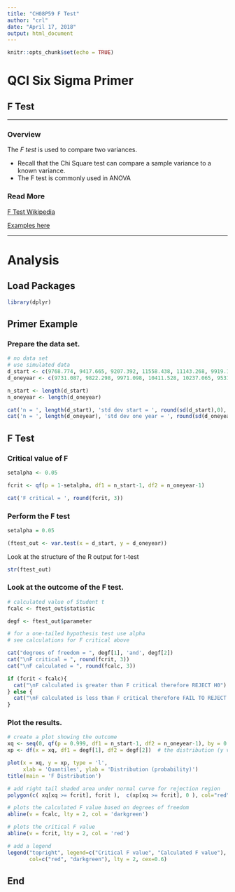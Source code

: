```yaml
---
title: "CH08P59 F Test"
author: "crl"
date: "April 17, 2018"
output: html_document
---
```


```r
knitr::opts_chunk$set(echo = TRUE)
```

# QCI Six Sigma Primer
## F Test

<hr> </hr>

### Overview

The _F test_ is used to compare two variances.  

* Recall that the Chi Square test can compare a sample variance to a known variance.  
* The F test is commonly used in ANOVA



### Read More

[F Test Wikipedia](https://en.wikipedia.org/wiki/F-test)  

[Examples here](http://www.sthda.com/english/wiki/f-test-compare-two-variances-in-r)  



<hr> </hr>

# Analysis

## Load Packages
```r
library(dplyr)
```



## Primer Example 

### Prepare the data set.

```r
# no data set
# use simulated data
d_start <- c(9768.774, 9417.665, 9207.392, 11558.438, 11143.268, 9919.113, 11303.002, 10977.100, 9723.487)
d_oneyear <- c(9731.087, 9822.298, 9971.098, 10411.528, 10237.065, 9531.770, 9875.006)

n_start <- length(d_start)
n_oneyear <- length(d_oneyear)

cat('n = ', length(d_start), 'std dev start = ', round(sd(d_start),0), '\n')
cat('n = ', length(d_oneyear), 'std dev one year = ', round(sd(d_oneyear),0))
```


## F Test

### Critical value of F
```r
setalpha <- 0.05

fcrit <- qf(p = 1-setalpha, df1 = n_start-1, df2 = n_oneyear-1)

cat('F critical = ', round(fcrit, 3))
```



### Perform the F test
```r
setalpha = 0.05

(ftest_out <- var.test(x = d_start, y = d_oneyear))
```


Look at the structure of the R output for t-test
```r
str(ftest_out)
```


### Look at the outcome of the F test.  

```r
# calculated value of Student t
fcalc <- ftest_out$statistic

degf <- ftest_out$parameter

# for a one-tailed hypothesis test use alpha
# see calculations for F critical above

cat("degrees of freedom = ", degf[1], 'and', degf[2])
cat("\nF critical = ", round(fcrit, 3))
cat("\nF calculated = ", round(fcalc, 3))

if (fcrit < fcalc){
  cat("\nF calculated is greater than F critical therefore REJECT H0")
} else {
  cat("\nF calculated is less than F critical therefore FAIL TO REJECT H0")
}
```

### Plot the results.

```r
# create a plot showing the outcome
xq <- seq(0, qf(p = 0.999, df1 = n_start-1, df2 = n_oneyear-1), by = 0.01)  # the 'quantiles' (x values)
xp <- df(x = xq, df1 = degf[1], df2 = degf[2])  # the distribution (y values)

plot(x = xq, y = xp, type = 'l', 
     xlab = 'Quantiles', ylab = 'Distribution (probability)')
title(main = 'F Distribution')

# add right tail shaded area under normal curve for rejection region
polygon(c( xq[xq >= fcrit], fcrit ),  c(xp[xq >= fcrit], 0 ), col="red")

# plots the calculated F value based on degrees of freedom
abline(v = fcalc, lty = 2, col = 'darkgreen')

# plots the critical F value
abline(v = fcrit, lty = 2, col = 'red')

# add a legend
legend("topright", legend=c("Critical F value", "Calculated F value"),
       col=c("red", "darkgreen"), lty = 2, cex=0.6)
```





## End
